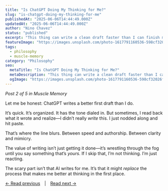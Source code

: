 ```yaml
---
title: "Is ChatGPT Doing My Thinking for Me?"
slug: "is-chatgpt-doing-my-thinking-for-me"
publishedAt: "2025-06-06T14:44:49.000Z"
updatedAt: "2025-06-06T14:44:49.000Z"
author: "Nino Chavez"
status: "published"
excerpt: "This thing can write a clean draft faster than I can finish my coffee. But then I read it back and think—did *I* even say that? Or did I just agree with it because it sounded smart? That’s the trap."
featureImage: "https://images.unsplash.com/photo-1617791160536-598cf32026fb?crop=entropy&cs=tinysrgb&fit=max&fm=jpg&ixid=M3wxMTc3M3wwfDF8c2VhcmNofDEyfHx0aGlua2luZ3xlbnwwfHx8fDE3NDkxNTg5NTJ8MA&ixlib=rb-4.1.0&q=80&w=2000"
tags:
  - philosophy
  - muscle-memory
category: "Philosophy"
seo:
  metaTitle: "Is ChatGPT Doing My Thinking for Me?"
  metaDescription: "This thing can write a clean draft faster than I can finish my coffee. But then I read it back and think—did *I* even say that? Or did I just agree with it because it sounded smart? That’s the trap."
  ogImage: "https://images.unsplash.com/photo-1617791160536-598cf32026fb?crop=entropy&cs=tinysrgb&fit=max&fm=jpg&ixid=M3wxMTc3M3wwfDF8c2VhcmNofDEyfHx0aGlua2luZ3xlbnwwfHx8fDE3NDkxNTg5NTJ8MA&ixlib=rb-4.1.0&q=80&w=2000"
---
```


*Post 2 of 5 in Muscle Memory*

Let me be honest: ChatGPT writes a better first draft than I do.

It’s quick. It’s organized. It has the tone dialed in. But sometimes, I read back what it wrote and realize—I didn’t really *write* this. I just nodded along and hit paste.

That’s where the line blurs. Between speed and authorship. Between clarity and mimicry.

The value of writing isn’t just getting it done—it’s wrestling through the fog until you say something that’s *yours*. If I skip that, I’m not thinking. I’m just reacting.

The scary part isn’t that AI writes for me. It’s that it might *replace* the process that makes me better at thinking in the first place.

[← Read previous](/the-calculator-effect) | [Read next →](/muscle-memory-and-mental-atrophy)
